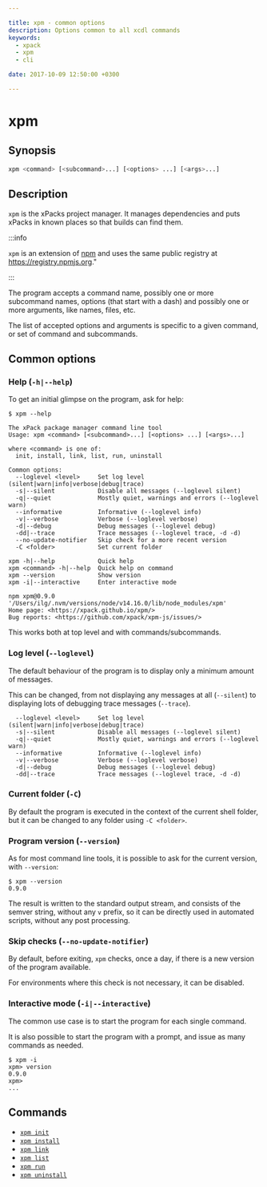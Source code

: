 ```yaml
---

title: xpm - common options
description: Options common to all xcdl commands
keywords:
  - xpack
  - xpm
  - cli

date: 2017-10-09 12:50:00 +0300

---
```


# xpm

## Synopsis

```sh
xpm <command> [<subcommand>...] [<options> ...] [<args>...]
```

## Description

`xpm` is the xPacks project manager. It manages dependencies
and puts xPacks in known places so that builds can find them.

:::info

`xpm` is an extension of
[npm](https://docs.npmjs.com/cli/npm.html) and
uses the same public registry at https://registry.npmjs.org."

:::

The program accepts a command name, possibly one or more subcommand
names, options (that start with a dash) and possibly one or more
arguments, like names, files, etc.

The list of accepted options and arguments is specific to a given
command, or set of command and subcommands.

## Common options

### Help (`-h|--help`)

To get an initial glimpse on the program, ask for help:

```console
$ xpm --help

The xPack package manager command line tool
Usage: xpm <command> [<subcommand>...] [<options> ...] [<args>...]

where <command> is one of:
  init, install, link, list, run, uninstall

Common options:
  --loglevel <level>     Set log level (silent|warn|info|verbose|debug|trace)
  -s|--silent            Disable all messages (--loglevel silent)
  -q|--quiet             Mostly quiet, warnings and errors (--loglevel warn)
  --informative          Informative (--loglevel info)
  -v|--verbose           Verbose (--loglevel verbose)
  -d|--debug             Debug messages (--loglevel debug)
  -dd|--trace            Trace messages (--loglevel trace, -d -d)
  --no-update-notifier   Skip check for a more recent version
  -C <folder>            Set current folder

xpm -h|--help            Quick help
xpm <command> -h|--help  Quick help on command
xpm --version            Show version
xpm -i|--interactive     Enter interactive mode

npm xpm@0.9.0 '/Users/ilg/.nvm/versions/node/v14.16.0/lib/node_modules/xpm'
Home page: <https://xpack.github.io/xpm/>
Bug reports: <https://github.com/xpack/xpm-js/issues/>
```

This works both at top level and with commands/subcommands.

### Log level (`--loglevel`)

The default behaviour of the program is to display only a minimum
amount of messages.

This can be changed, from not displaying any messages at all (`--silent`)
to displaying lots of debugging trace messages (`--trace`).

```console
  --loglevel <level>     Set log level (silent|warn|info|verbose|debug|trace)
  -s|--silent            Disable all messages (--loglevel silent)
  -q|--quiet             Mostly quiet, warnings and errors (--loglevel warn)
  --informative          Informative (--loglevel info)
  -v|--verbose           Verbose (--loglevel verbose)
  -d|--debug             Debug messages (--loglevel debug)
  -dd|--trace            Trace messages (--loglevel trace, -d -d)
```

### Current folder (`-C`)

By default the program is executed in the context of the current shell
folder, but it can be changed to any folder using `-C <folder>`.

### Program version (`--version`)

As for most command line tools, it is possible to ask for the current
version, with `--version`:

```console
$ xpm --version
0.9.0
```

The result is written to the standard output stream, and consists of the
semver string, without any `v` prefix, so it can be directly used in
automated scripts, without any post processing.

### Skip checks (`--no-update-notifier`)

By default, before exiting, `xpm` checks, once a day, if there is a
new version of the program available.

For environments where this check is not necessary, it can be disabled.

### Interactive mode (`-i|--interactive`)

The common use case is to start the program for each single command.

It is also possible to start the program with a prompt, and issue as many
commands as needed.

```console
$ xpm -i
xpm> version
0.9.0
xpm>
...
```

## Commands

- [`xpm init`](./init/)
- [`xpm install`](./install/)
- [`xpm link`](./link/)
- [`xpm list`](./list/)
- [`xpm run`](./run/)
- [`xpm uninstall`](./uninstall/)
